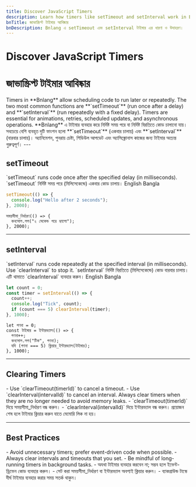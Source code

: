 ```yaml
---
title: Discover JavaScript Timers
description: Learn how timers like setTimeout and setInterval work in Bnlang with examples in Bangla and English.
bnTitle: জাভাস্ক্রিপ্ট টাইমার আবিষ্কার
bnDescription: Bnlang এ setTimeout এবং setInterval টাইমার এর ধারণা ও উদাহরণ।
---
```


# <I18nEnglish>Discover JavaScript Timers</I18nEnglish>
# <I18nBangla>জাভাস্ক্রিপ্ট টাইমার আবিষ্কার</I18nBangla>

<I18nEnglish>
Timers in **Bnlang** allow scheduling code to run later or repeatedly.  
The two most common functions are **`setTimeout`** (run once after a delay) and **`setInterval`** (run repeatedly with a fixed delay).  
Timers are essential for animations, retries, scheduled updates, and asynchronous operations.
</I18nEnglish>

<I18nBangla>
**Bnlang** এ টাইমার ব্যবহার করে নির্দিষ্ট সময় পরে বা নির্দিষ্ট বিরতিতে কোড চালানো যায়।  
সবচেয়ে বেশি ব্যবহৃত দুটি ফাংশন হলো **`setTimeout`** (একবার চালায়) এবং **`setInterval`** (বারবার চালায়)।  
অ্যানিমেশন, পুনরায় চেষ্টা, শিডিউল আপডেট এবং অ্যাসিঙ্ক্রোনাস কাজের জন্য টাইমার অত্যন্ত গুরুত্বপূর্ণ।
</I18nBangla>
---

## setTimeout

<I18nEnglish>
`setTimeout` runs code once after the specified delay (in milliseconds).
</I18nEnglish>

<I18nBangla>
`setTimeout` নির্দিষ্ট সময় পরে (মিলিসেকেন্ডে) একবার কোড চালায়।
</I18nBangla>

<Tabs defaultValue="english" className="w-full">
  <TabsList>
    <TabsTrigger value="english">English</TabsTrigger>
    <TabsTrigger value="bangla">Bangla</TabsTrigger>
    
  </TabsList>

  <TabsContent value="english">

```js
setTimeout(() => {
  console.log("Hello after 2 seconds");
}, 2000);
```
  </TabsContent>

  <TabsContent value="bangla">

```bnl
সময়সীমা_নির্ধারণ(() => {
  কনসোল.লগ("২ সেকেন্ড পরে হ্যালো");
}, 2000);
```
  </TabsContent>

  
</Tabs>

---

## setInterval

<I18nEnglish>
`setInterval` runs code repeatedly at the specified interval (in milliseconds). Use `clearInterval` to stop it.
</I18nEnglish>

<I18nBangla>
`setInterval` নির্দিষ্ট বিরতিতে (মিলিসেকেন্ডে) কোড বারবার চালায়। এটি থামাতে `clearInterval` ব্যবহার করুন।
</I18nBangla>

<Tabs defaultValue="english" className="w-full">
  <TabsList>
    <TabsTrigger value="english">English</TabsTrigger>
    <TabsTrigger value="bangla">Bangla</TabsTrigger>
    
  </TabsList>

  <TabsContent value="english">

```js
let count = 0;
const timer = setInterval(() => {
  count++;
  console.log("Tick", count);
  if (count === 5) clearInterval(timer);
}, 1000);
```
  </TabsContent>

  <TabsContent value="bangla">

```bnl
let গণনা = 0;
const টাইমার = ইন্টারভ্যাল(() => {
  গণনা++;
  কনসোল.লগ("টিক", গণনা);
  যদি (গণনা === 5) ক্লিয়ার_ইন্টারভ্যাল(টাইমার);
}, 1000);
```
  </TabsContent>

  
</Tabs>

---

## Clearing Timers

<I18nEnglish>
- Use `clearTimeout(timerId)` to cancel a timeout.  
- Use `clearInterval(intervalId)` to cancel an interval.  
Always clear timers when they are no longer needed to avoid memory leaks.
</I18nEnglish>

<I18nBangla>
- `clearTimeout(timerId)` দিয়ে সময়সীমা_নির্ধারণ বন্ধ করুন।  
- `clearInterval(intervalId)` দিয়ে ইন্টারভ্যাল বন্ধ করুন।  
প্রয়োজন শেষ হলে টাইমার ক্লিয়ার করুন যাতে মেমোরি লিক না হয়।
</I18nBangla>

---

## Best Practices

<I18nEnglish>
- Avoid unnecessary timers; prefer event-driven code when possible.  
- Always clear intervals and timeouts that you set.  
- Be mindful of long-running timers in background tasks.
</I18nEnglish>

<I18nBangla>
- অযথা টাইমার ব্যবহার করবেন না; সম্ভব হলে ইভেন্ট-ড্রিভেন কোড ব্যবহার করুন।  
- সেট করা সময়সীমা_নির্ধারণ বা ইন্টারভ্যাল অবশ্যই ক্লিয়ার করুন।  
- ব্যাকগ্রাউন্ড টাস্কে দীর্ঘ টাইমার ব্যবহার করার সময় সতর্ক থাকুন।
</I18nBangla>
